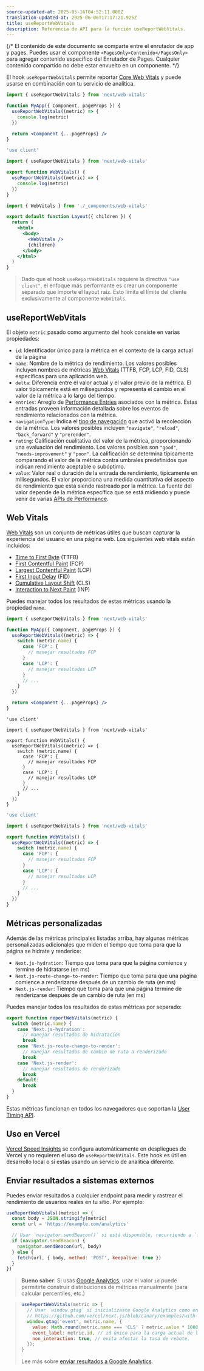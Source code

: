```yaml
---
source-updated-at: 2025-05-16T04:52:11.000Z
translation-updated-at: 2025-06-06T17:17:21.925Z
title: useReportWebVitals
description: Referencia de API para la función useReportWebVitals.
---
```


{/* El contenido de este documento se comparte entre el enrutador de app y pages. Puedes usar el componente `<PagesOnly>Contenido</PagesOnly>` para agregar contenido específico del Enrutador de Pages. Cualquier contenido compartido no debe estar envuelto en un componente. */}

El hook `useReportWebVitals` permite reportar [Core Web Vitals](https://web.dev/vitals/) y puede usarse en combinación con tu servicio de analítica.

<PagesOnly>

```jsx filename="pages/_app.js"
import { useReportWebVitals } from 'next/web-vitals'

function MyApp({ Component, pageProps }) {
  useReportWebVitals((metric) => {
    console.log(metric)
  })

  return <Component {...pageProps} />
}
```

</PagesOnly>

<AppOnly>

```jsx filename="app/_components/web-vitals.js"
'use client'

import { useReportWebVitals } from 'next/web-vitals'

export function WebVitals() {
  useReportWebVitals((metric) => {
    console.log(metric)
  })
}
```

```jsx filename="app/layout.js"
import { WebVitals } from './_components/web-vitals'

export default function Layout({ children }) {
  return (
    <html>
      <body>
        <WebVitals />
        {children}
      </body>
    </html>
  )
}
```

> Dado que el hook `useReportWebVitals` requiere la directiva `"use client"`, el enfoque más performante es crear un componente separado que importe el layout raíz. Esto limita el límite del cliente exclusivamente al componente `WebVitals`.

</AppOnly>

## useReportWebVitals

El objeto `metric` pasado como argumento del hook consiste en varias propiedades:

- `id`: Identificador único para la métrica en el contexto de la carga actual de la página
- `name`: Nombre de la métrica de rendimiento. Los valores posibles incluyen nombres de métricas [Web Vitals](#web-vitals) (TTFB, FCP, LCP, FID, CLS) específicas para una aplicación web.
- `delta`: Diferencia entre el valor actual y el valor previo de la métrica. El valor típicamente está en milisegundos y representa el cambio en el valor de la métrica a lo largo del tiempo.
- `entries`: Arreglo de [Performance Entries](https://developer.mozilla.org/docs/Web/API/PerformanceEntry) asociados con la métrica. Estas entradas proveen información detallada sobre los eventos de rendimiento relacionados con la métrica.
- `navigationType`: Indica el [tipo de navegación](https://developer.mozilla.org/docs/Web/API/PerformanceNavigationTiming/type) que activó la recolección de la métrica. Los valores posibles incluyen `"navigate"`, `"reload"`, `"back_forward"` y `"prerender"`.
- `rating`: Calificación cualitativa del valor de la métrica, proporcionando una evaluación del rendimiento. Los valores posibles son `"good"`, `"needs-improvement"` y `"poor"`. La calificación se determina típicamente comparando el valor de la métrica contra umbrales predefinidos que indican rendimiento aceptable o subóptimo.
- `value`: Valor real o duración de la entrada de rendimiento, típicamente en milisegundos. El valor proporciona una medida cuantitativa del aspecto de rendimiento que está siendo rastreado por la métrica. La fuente del valor depende de la métrica específica que se está midiendo y puede venir de varias [APIs de Performance](https://developer.mozilla.org/docs/Web/API/Performance_API).

## Web Vitals

[Web Vitals](https://web.dev/vitals/) son un conjunto de métricas útiles que buscan capturar la experiencia del usuario en una página web. Los siguientes web vitals están incluidos:

- [Time to First Byte](https://developer.mozilla.org/docs/Glossary/Time_to_first_byte) (TTFB)
- [First Contentful Paint](https://developer.mozilla.org/docs/Glossary/First_contentful_paint) (FCP)
- [Largest Contentful Paint](https://web.dev/lcp/) (LCP)
- [First Input Delay](https://web.dev/fid/) (FID)
- [Cumulative Layout Shift](https://web.dev/cls/) (CLS)
- [Interaction to Next Paint](https://web.dev/inp/) (INP)

Puedes manejar todos los resultados de estas métricas usando la propiedad `name`.

<PagesOnly>

```jsx filename="pages/_app.js"
import { useReportWebVitals } from 'next/web-vitals'

function MyApp({ Component, pageProps }) {
  useReportWebVitals((metric) => {
    switch (metric.name) {
      case 'FCP': {
        // manejar resultados FCP
      }
      case 'LCP': {
        // manejar resultados LCP
      }
      // ...
    }
  })

  return <Component {...pageProps} />
}
```

</PagesOnly>

<AppOnly>

```tsx filename="app/components/web-vitals.tsx" switcher
'use client'

import { useReportWebVitals } from 'next/web-vitals'

export function WebVitals() {
  useReportWebVitals((metric) => {
    switch (metric.name) {
      case 'FCP': {
        // manejar resultados FCP
      }
      case 'LCP': {
        // manejar resultados LCP
      }
      // ...
    }
  })
}
```

```jsx filename="app/components/web-vitals.js" switcher
'use client'

import { useReportWebVitals } from 'next/web-vitals'

export function WebVitals() {
  useReportWebVitals((metric) => {
    switch (metric.name) {
      case 'FCP': {
        // manejar resultados FCP
      }
      case 'LCP': {
        // manejar resultados LCP
      }
      // ...
    }
  })
}
```

</AppOnly>

<PagesOnly>

## Métricas personalizadas

Además de las métricas principales listadas arriba, hay algunas métricas personalizadas adicionales que miden el tiempo que toma para que la página se hidrate y renderice:

- `Next.js-hydration`: Tiempo que toma para que la página comience y termine de hidratarse (en ms)
- `Next.js-route-change-to-render`: Tiempo que toma para que una página comience a renderizarse después de un cambio de ruta (en ms)
- `Next.js-render`: Tiempo que toma para que una página termine de renderizarse después de un cambio de ruta (en ms)

Puedes manejar todos los resultados de estas métricas por separado:

```js
export function reportWebVitals(metric) {
  switch (metric.name) {
    case 'Next.js-hydration':
      // manejar resultados de hidratación
      break
    case 'Next.js-route-change-to-render':
      // manejar resultados de cambio de ruta a renderizado
      break
    case 'Next.js-render':
      // manejar resultados de renderizado
      break
    default:
      break
  }
}
```

Estas métricas funcionan en todos los navegadores que soportan la [User Timing API](https://caniuse.com/#feat=user-timing).

</PagesOnly>

## Uso en Vercel

[Vercel Speed Insights](https://vercel.com/docs/concepts/speed-insights) se configura automáticamente en despliegues de Vercel y no requieren el uso de `useReportWebVitals`. Este hook es útil en desarrollo local o si estás usando un servicio de analítica diferente.

## Enviar resultados a sistemas externos

Puedes enviar resultados a cualquier endpoint para medir y rastrear el rendimiento de usuarios reales en tu sitio. Por ejemplo:

```js
useReportWebVitals((metric) => {
  const body = JSON.stringify(metric)
  const url = 'https://example.com/analytics'

  // Usar `navigator.sendBeacon()` si está disponible, recurriendo a `fetch()`.
  if (navigator.sendBeacon) {
    navigator.sendBeacon(url, body)
  } else {
    fetch(url, { body, method: 'POST', keepalive: true })
  }
})
```

> **Bueno saber**: Si usas [Google Analytics](https://analytics.google.com/analytics/web/), usar el valor `id` puede permitirte construir distribuciones de métricas manualmente (para calcular percentiles, etc.)

> ```js
> useReportWebVitals(metric => {
>   // Usar `window.gtag` si inicializaste Google Analytics como en este ejemplo:
>   // https://github.com/vercel/next.js/blob/canary/examples/with-google-analytics/pages/_app.js
>   window.gtag('event', metric.name, {
>     value: Math.round(metric.name === 'CLS' ? metric.value * 1000 : metric.value), // los valores deben ser enteros
>     event_label: metric.id, // id único para la carga actual de la página
>     non_interaction: true, // evita afectar la tasa de rebote.
>   });
> }
> ```
>
> Lee más sobre [enviar resultados a Google Analytics](https://github.com/GoogleChrome/web-vitals#send-the-results-to-google-analytics).
